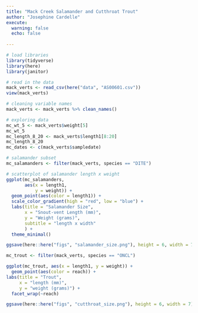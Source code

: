 ```yaml
---
title: "Mack Creek Salamander and Cutthroat Trout"
author: "Josephine Cardelle"
execute: 
  warning: false
  echo: false
  
---
```


```r
# load libraries
library(tidyverse)
library(here)
library(janitor)

```

```r
# read in the data
mack_verts <- read_csv(here("data", "AS00601.csv"))
view(mack_verts)

# cleaning variable names
mack_verts <- mack_verts %>% clean_names()
```


```r
# exploring data
mc_wt_5 <- mack_verts$weight[5]
mc_wt_5
mc_length_8_20 <- mack_verts$length1[8:20]
mc_length_8_20
mc_dates <- c(mack_verts$sampledate)
```


```r
# salamander subset
mc_salamanders <- filter(mack_verts, species == "DITE")

# scatterplot of salamander length x weight
ggplot(mc_salamanders, 
       aes(x = length1, 
           y = weight)) +
  geom_point(aes(color = length1)) +
  scale_color_gradient(high = "red", low = "blue") +
  labs(title = "Salamander Size", 
       x = "Snout-vent Length (mm)", 
       y = "Weight (grams)",
       subtitle = "length x width"
       ) +
  theme_minimal()

ggsave(here::here("figs", "salamander_size.png"), height = 6, width = 7)
```


```r
mc_trout <- filter(mack_verts, species == "ONCL")

ggplot(mc_trout, aes(x = length1, y = weight)) + 
  geom_point(aes(color = reach)) +
labs(title = "Trout",
     x = "length (mm)",
     y = "weight (grams)") +
  facet_wrap(~reach)

ggsave(here::here("figs", "cutthroat_size.png"), height = 6, width = 7)
```

